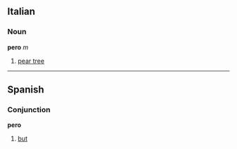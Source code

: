 ==Italian==
===Noun===
'''pero''' ''m''

#[[pear tree]]

----
==Spanish==
===Conjunction===
'''pero'''

#[[but]]